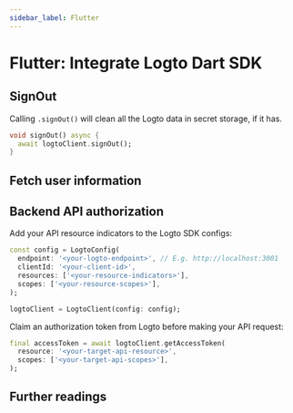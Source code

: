 ```yaml
---
sidebar_label: Flutter
---
```



# Flutter: Integrate Logto Dart SDK

<AppNote type="Native App" />

<AddSdk />

<Dependency />

<InitClient />

<ImplementSignIn />

## SignOut

Calling `.signOut()` will clean all the Logto data in secret storage, if it has.

```dart
void signOut() async {
  await logtoClient.signOut();
}
```

## Fetch user information

<FetchUserInformation apiCodeFragment="logtoClient.getUserInfo()" />

## Backend API authorization

Add your API resource indicators to the Logto SDK configs:

```dart
const config = LogtoConfig(
  endpoint: '<your-logto-endpoint>', // E.g. http://localhost:3001
  clientId: '<your-client-id>',
  resources: ['<your-resource-indicators>'],
  scopes: ['<your-resource-scopes>'],
);

logtoClient = LogtoClient(config: config);
```

Claim an authorization token from Logto before making your API request:

```dart
final accessToken = await logtoClient.getAccessToken(
  resource: '<your-target-api-resource>',
  scopes: ['<your-target-api-scopes>'],
);
```

<ApplyAuthorizationToken />

## Further readings

<FurtherReadings />
